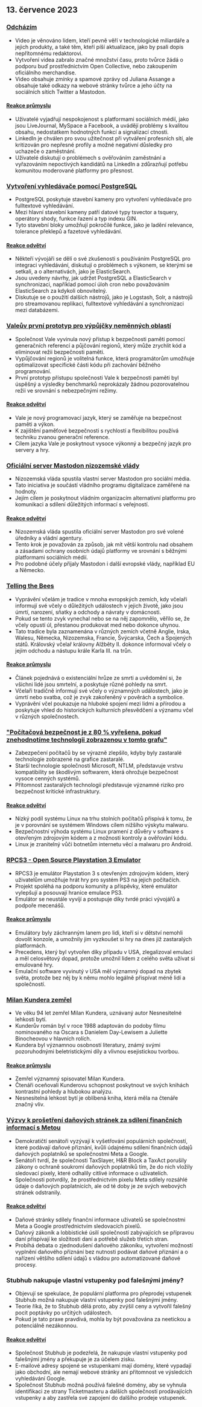 

<CallToAction />

<Steps>

## 13. července 2023

### [Odcházím](https://briefs.video/videos/i-am-leaving/)

- Video je věnováno lidem, kteří pevně věří v technologické miliardáře a jejich produkty, a také těm, kteří píší aktualizace, jako by psali dopis nepřítomnému redaktorovi.
- Vytvoření videa zabralo značné množství času, proto tvůrce žádá o podporu buď prostřednictvím Open Collective, nebo zakoupením oficiálního merchandise.
- Video obsahuje zmínky a spamové zprávy od Juliana Assange a obsahuje také odkazy na webové stránky tvůrce a jeho účty na sociálních sítích Twitter a Mastodon.

#### [Reakce průmyslu](http://news.ycombinator.com/item?id=36691867)

- Uživatelé vyjadřují nespokojenost s platformami sociálních médií, jako jsou LiveJournal, MySpace a Facebook, a uvádějí problémy s kvalitou obsahu, nedostatkem hodnotných funkcí a signalizací ctnosti.
- LinkedIn je chválen pro svou užitečnost při vytváření profesních sítí, ale kritizován pro nepřesné profily a možné negativní důsledky pro uchazeče o zaměstnání.
- Uživatelé diskutují o problémech s ověřováním zaměstnání a vyřazováním nepoctivých kandidátů na LinkedIn a zdůrazňují potřebu komunitou moderované platformy pro přesnost.

### [Vytvoření vyhledávače pomocí PostgreSQL](https://xata.io/blog/postgres-full-text-search-engine)

- PostgreSQL poskytuje stavební kameny pro vytvoření vyhledávače pro fulltextové vyhledávání.
- Mezi hlavní stavební kameny patří datové typy tsvector a tsquery, operátory shody, funkce řazení a typ indexu GIN.
- Tyto stavební bloky umožňují pokročilé funkce, jako je ladění relevance, tolerance překlepů a fazetové vyhledávání.

#### [Reakce odvětví](http://news.ycombinator.com/item?id=36699016)

- Někteří vývojáři se dělí o své zkušenosti s používáním PostgreSQL pro integraci vyhledávání, diskutují o problémech s výkonem, se kterými se setkali, a o alternativách, jako je ElasticSearch.
- Jsou uvedeny návrhy, jak udržet PostgreSQL a ElasticSearch v synchronizaci, například pomocí úloh cron nebo považováním ElasticSearch za kdykoli obnovitelný.
- Diskutuje se o použití dalších nástrojů, jako je Logstash, Solr, a nástrojů pro streamovanou replikaci, fulltextové vyhledávání a synchronizaci mezi databázemi.

### [Valeův první prototyp pro výpůjčky neměnných oblastí](https://verdagon.dev/blog/first-regions-prototype)

- Společnost Vale vyvinula nový přístup k bezpečnosti paměti pomocí generačních referencí a půjčování regionů, který může zrychlit kód a eliminovat režii bezpečnosti paměti.
- Vypůjčování regionů je volitelná funkce, která programátorům umožňuje optimalizovat specifické části kódu při zachování běžného programování.
- První prototyp přístupu společnosti Vale k bezpečnosti paměti byl úspěšný a výsledky benchmarků neprokázaly žádnou pozorovatelnou režii ve srovnání s nebezpečnými režimy.

#### [Reakce odvětví](http://news.ycombinator.com/item?id=36690556)

- Vale je nový programovací jazyk, který se zaměřuje na bezpečnost paměti a výkon.
- K zajištění paměťové bezpečnosti s rychlostí a flexibilitou používá techniku zvanou generační reference.
- Cílem jazyka Vale je poskytnout vysoce výkonný a bezpečný jazyk pro servery a hry.

### [Oficiální server Mastodon nizozemské vlády](https://social.overheid.nl/@avhuffelen/110700825255524685)

- Nizozemská vláda spustila vlastní server Mastodon pro sociální média.
- Tato iniciativa je součástí vládního programu digitalizace zaměřené na hodnoty.
- Jejím cílem je poskytnout vládním organizacím alternativní platformu pro komunikaci a sdílení důležitých informací s veřejností.

#### [Reakce odvětví](http://news.ycombinator.com/item?id=36695635)

- Nizozemská vláda spustila oficiální server Mastodon pro své volené úředníky a vládní agentury.
- Tento krok je považován za způsob, jak mít větší kontrolu nad obsahem a zásadami ochrany osobních údajů platformy ve srovnání s běžnými platformami sociálních médií.
- Pro podobné účely přijaly Mastodon i další evropské vlády, například EU a Německo.

### [Telling the Bees](https://en.wikipedia.org/wiki/Telling_the_bees)

- Vyprávění včelám je tradice v mnoha evropských zemích, kdy včelaři informují své včely o důležitých událostech v jejich životě, jako jsou úmrtí, narození, sňatky a odchody a návraty v domácnosti.
- Pokud se tento zvyk vynechal nebo se na něj zapomnělo, věřilo se, že včely opustí úl, přestanou produkovat med nebo dokonce uhynou.
- Tato tradice byla zaznamenána v různých zemích včetně Anglie, Irska, Walesu, Německa, Nizozemska, Francie, Švýcarska, Čech a Spojených států. Královský včelař královny Alžběty II. dokonce informoval včely o jejím odchodu a nástupu krále Karla III. na trůn.

#### [Reakce průmyslu](http://news.ycombinator.com/item?id=36699327)

- Článek pojednává o existenciální hrůze ze smrti a uvědomění si, že všichni lidé jsou smrtelní, a poskytuje různé pohledy na smrt.
- Včelaři tradičně informují své včely o významných událostech, jako je úmrtí nebo svatba, což je zvyk zakořeněný v pověrách a symbolice.
- Vyprávění včel poukazuje na hluboké spojení mezi lidmi a přírodou a poskytuje vhled do historických kulturních přesvědčení a významu včel v různých společnostech.

### ["Počítačová bezpečnost je z 80 % vyřešena, pokud znehodnotíme technologii zobrazenou v tomto grafu"](https://twitter.com/matthew_d_green/status/1679135426806784004)

- Zabezpečení počítačů by se výrazně zlepšilo, kdyby byly zastaralé technologie zobrazené na grafice zastaralé.
- Starší technologie společnosti Microsoft, NTLM, představuje vrstvu kompatibility se škodlivým softwarem, která ohrožuje bezpečnost vysoce cenných systémů.
- Přítomnost zastaralých technologií představuje významné riziko pro bezpečnost kritické infrastruktury.

#### [Reakce odvětví](http://news.ycombinator.com/item?id=36696127)

- Nízký podíl systému Linux na trhu stolních počítačů přispívá k tomu, že je v porovnání se systémem Windows cílem nižšího výskytu malwaru.
- Bezpečnostní výhoda systému Linux pramení z důvěry v software s otevřeným zdrojovým kódem a z možnosti kontroly a ověřování kódu.
- Linux je zranitelný vůči botnetům internetu věcí a malwaru pro Android.

### [RPCS3 - Open Source Playstation 3 Emulator](https://rpcs3.net/)

- RPCS3 je emulátor Playstation 3 s otevřeným zdrojovým kódem, který uživatelům umožňuje hrát hry pro systém PS3 na jejich počítačích.
- Projekt spoléhá na podporu komunity a příspěvky, které emulátor vylepšují a posouvají hranice emulace PS3.
- Emulátor se neustále vyvíjí a postupuje díky tvrdé práci vývojářů a podpoře mecenášů.

#### [Reakce průmyslu](http://news.ycombinator.com/item?id=36690498)

- Emulátory byly záchranným lanem pro lidi, kteří si v dětství nemohli dovolit konzole, a umožnily jim vyzkoušet si hry na dnes již zastaralých platformách.
- Precedens, který byl vytvořen díky případu v USA, zlegalizoval emulaci a měl celosvětový dopad, protože umožnil lidem z celého světa užívat si emulované hry.
- Emulační software vyvinutý v USA měl významný dopad na zbytek světa, protože bez něj by k němu mohlo legálně přispívat méně lidí a společností.

### [Milan Kundera zemřel](https://variety.com/2023/film/global/milan-kundera-the-unbearable-lightness-of-being-dies-dead-1235667595/)

- Ve věku 94 let zemřel Milan Kundera, uznávaný autor Nesnesitelné lehkosti bytí.
- Kunderův román byl v roce 1988 adaptován do podoby filmu nominovaného na Oscara s Danielem Day-Lewisem a Juliette Binocheovou v hlavních rolích.
- Kundera byl významnou osobností literatury, známý svými pozoruhodnými beletristickými díly a vlivnou esejistickou tvorbou.

#### [Reakce průmyslu](http://news.ycombinator.com/item?id=36692962)

- Zemřel významný spisovatel Milan Kundera.
- Čtenáři oceňovali Kunderovu schopnost poskytnout ve svých knihách kontrastní pohledy a hlubokou analýzu.
- Nesnesitelná lehkost bytí je oblíbená kniha, která měla na čtenáře značný vliv.

### [Výzvy k prošetření daňových stránek za sdílení finančních informací s Metou](https://www.theverge.com/2023/7/12/23791496/meta-google-tax-filing-warren-sanders-pixel)

- Demokratičtí senátoři vyzývají k vyšetřování populárních společností, které podávají daňové přiznání, kvůli údajnému sdílení finančních údajů daňových poplatníků se společnostmi Meta a Google.
- Senátoři tvrdí, že společnosti TaxSlayer, H&R Block a TaxAct porušily zákony o ochraně soukromí daňových poplatníků tím, že do nich vložily sledovací pixely, které odhalily citlivé informace o uživatelích.
- Společnosti potvrdily, že prostřednictvím pixelu Meta sdílely rozsáhlé údaje o daňových poplatnících, ale od té doby je ze svých webových stránek odstranily.

#### [Reakce odvětví](http://news.ycombinator.com/item?id=36693994)

- Daňové stránky sdílely finanční informace uživatelů se společnostmi Meta a Google prostřednictvím sledovacích pixelů.
- Daňový zákoník a lobbistické úsilí společností zabývajících se přípravou daní přispívají ke složitosti daní a potřebě služeb třetích stran.
- Probíhá debata o zjednodušení daňového zákoníku, vytvoření možností vyplnění daňového přiznání bez nutnosti podávat daňové přiznání a o nařízení většího sdílení údajů s vládou pro automatizované daňové procesy.

### Stubhub nakupuje vlastní vstupenky pod falešnými jmény?

- Objevují se spekulace, že populární platforma pro přeprodej vstupenek Stubhub možná nakupuje vlastní vstupenky pod falešnými jmény.
- Teorie říká, že to Stubhub dělá proto, aby zvýšil ceny a vytvořil falešný pocit poptávky po určitých událostech.
- Pokud je tato praxe pravdivá, mohla by být považována za neetickou a potenciálně nezákonnou.

#### [Reakce odvětví](http://news.ycombinator.com/item?id=36695633)

- Společnost Stubhub je podezřelá, že nakupuje vlastní vstupenky pod falešnými jmény a překupuje je za účelem zisku.
- E-mailové adresy spojené se vstupenkami mají domény, které vypadají jako obchodní, ale nemají webové stránky ani přítomnost ve výsledcích vyhledávání Google.
- Společnost Stubhub možná používá falešné domény, aby se vyhnula identifikaci ze strany Ticketmasteru a dalších společností prodávajících vstupenky a aby zastřela své zapojení do dalšího prodeje vstupenek.

</Steps>
